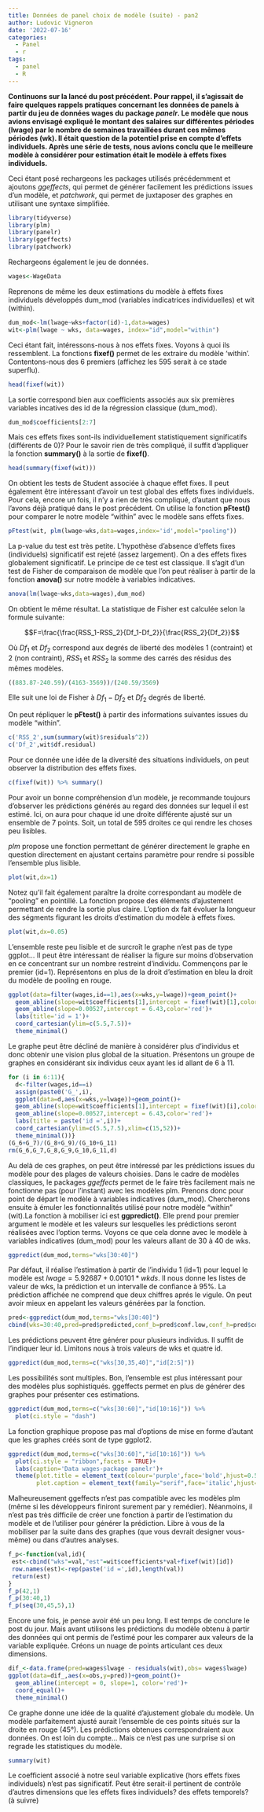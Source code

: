 ```yaml
---
title: Données de panel choix de modèle (suite) - pan2
author: Ludovic Vigneron
date: '2022-07-16'
categories:
  - Panel
  - r
tags:
  - panel
  - R
---
```


**Continuons sur la lancé du post précédent. Pour rappel, il s'agissait de faire quelques rappels pratiques concernant les données de panels à partir du jeu de données wages du package *panelr*. Le modèle que nous avions envisagé expliqué le montant des salaires sur différentes périodes (lwage) par le nombre de semaines travaillées durant ces mêmes périodes (wk). Il était question de la potentiel prise en compte d'effets individuels. Après une série de tests, nous avions conclu que le meilleure modèle à considérer pour estimation était le modèle à effets fixes individuels.**

Ceci étant posé rechargeons les packages utilisés précédemment et ajoutons *ggeffects*, qui permet de générer facilement les prédictions issues d'un modèle, et *patchwork*, qui permet de juxtaposer des graphes en utilisant une syntaxe simplifiée.

```r
library(tidyverse)
library(plm)
library(panelr)
library(ggeffects)
library(patchwork)
```

Rechargeons également le jeu de données.

```r
wages<-WageData
```

Reprenons de même les deux estimations du modèle à effets fixes individuels développés dum_mod (variables indicatrices individuelles) et wit (within).

```r
dum_mod<-lm(lwage~wks+factor(id)-1,data=wages) 
wit<-plm(lwage ~ wks, data=wages, index="id",model="within")
```

Ceci étant fait, intéressons-nous à nos effets fixes. Voyons à quoi ils ressemblent. La fonctions **fixef()** permet de les extraire du modèle 'within'. Contentons-nous des 6 premiers (affichez les 595 serait à ce stade superflu).

```r
head(fixef(wit))
```

La sortie correspond bien aux coefficients associés aux six premières variables incatives des id de la régression classique (dum_mod).

```r
dum_mod$coefficients[2:7]
```

Mais ces effets fixes sont-ils individuellement statistiquement significatifs (différents de 0)? Pour le savoir rien de très compliqué, il suffit d'appliquer la fonction **summary()** à la sortie de **fixef()**. 

```r
head(summary(fixef(wit)))
```

On obtient les tests de Student associée à chaque effet fixes. Il peut également être intéressant d'avoir un test global des effets fixes individuels. Pour cela, encore un fois, il n'y a rien de très compliqué, d'autant que nous l'avons déjà pratiqué dans le post précédent. On utilise la fonction **pFtest()** pour comparer le notre modèle "within" avec le modèle sans effets fixes. 

```r
pFtest(wit, plm(lwage~wks,data=wages,index='id',model="pooling"))
```

La p-value du test est très petite. L'hypothèse d’absence d'effets fixes (individuels) significatif est rejeté (assez largement). On a des effets fixes globalement significatif. Le principe de ce test est classique. Il s'agit d'un test de Fisher de comparaison de modèle que l'on peut réaliser à partir de la fonction **anova()** sur notre modèle à variables indicatives.

```r
anova(lm(lwage~wks,data=wages),dum_mod)
```

On obtient le même résultat. La statistique de Fisher est calculée selon la formule suivante:

$$F=\frac{\frac{RSS_1-RSS_2}{Df_1-Df_2}}{\frac{RSS_2}{Df_2}}$$

Où $Df_1$ et $Df_2$ correspond aux degrés de liberté des modèles 1 (contraint) et 2 (non contraint), $RSS_1$ et $RSS_2$ la somme des carrés des résidus des mêmes modèles.

```r
((883.87-240.59)/(4163-3569))/(240.59/3569)
```

Elle suit une loi de Fisher à $Df_1-Df_2$ et $Df_2$ degrés de liberté. 

On peut répliquer le **pFtest()** à partir des informations suivantes issues du modèle "within".

```r
c('RSS_2',sum(summary(wit)$residuals^2))
c('Df_2',wit$df.residual)
```

Pour ce donnée une idée de la diversité des situations individuels, on peut observer la distribution des effets fixes.

```r
c(fixef(wit)) %>% summary()
```

Pour avoir un bonne compréhension d'un modèle, je recommande toujours d'observer les prédictions générés au regard des données sur lequel il est estimé. Ici, on aura pour chaque id une droite différente ajusté sur un ensemble de 7 points. Soit, un total de 595 droites ce qui rendre les choses peu lisibles.

*plm* propose une fonction permettant de générer directement le graphe en question directement en ajustant certains paramètre pour rendre si possible l'ensemble plus lisible.

```r
plot(wit,dx=1)
```

Notez qu'il fait également paraître la droite correspondant au modèle de "pooling" en pointillé. La fonction propose des éléments d’ajustement permettant de rendre la sortie plus claire. L'option dx fait évoluer la longueur des ségments figurant les droits d'estimation du modèle à effets fixes.

```r
plot(wit,dx=0.05) 
```

L'ensemble reste peu lisible et de surcroît le graphe n'est pas de type ggplot... Il peut être intéressant de réaliser la figure sur moins d'observation en ce concentrant sur un nombre restreint d'individu. Commençons par le premier (id=1). Représentons en plus de la droit d'estimation en bleu la droit du modèle de pooling en rouge.

```r
ggplot(data=filter(wages,id==1),aes(x=wks,y=lwage))+geom_point()+
  geom_abline(slope=wit$coefficients[1],intercept = fixef(wit)[1],color='blue')+
  geom_abline(slope=0.00527,intercept = 6.43,color='red')+
  labs(title='id = 1')+
  coord_cartesian(ylim=c(5.5,7.5))+
  theme_minimal()
```

Le graphe peut être décliné de manière à considérer plus d'individus et donc obtenir une vision plus global de la situation. Présentons un groupe de graphes en considérant six individus ceux ayant les id allant de 6 à 11.

```r
for (i in 6:11){
  d<-filter(wages,id==i)
  assign(paste0('G_',i),
  ggplot(data=d,aes(x=wks,y=lwage))+geom_point()+
  geom_abline(slope=wit$coefficients[1],intercept = fixef(wit)[i],color='blue')+
  geom_abline(slope=0.00527,intercept = 6.43,color='red')+
  labs(title = paste('id =',i))+
  coord_cartesian(ylim=c(5.5,7.5),xlim=c(15,52))+
  theme_minimal())}
(G_6+G_7)/(G_8+G_9)/(G_10+G_11)
rm(G_6,G_7,G_8,G_9,G_10,G_11,d)
```

Au delà de ces graphes, on peut être intéressé par les prédictions issues du modèle pour des plages de valeurs choisies. Dans le cadre de modèles classiques, le packages *ggeffects* permet de le faire très facilement mais ne fonctionne pas (pour l'instant) avec les modèles plm. Prenons donc pour point de départ le modèle à variables indicatives (dum_mod). Chercherons ensuite à émuler les fonctionnalités utilisé pour notre modèle "within" (wit).La fonction à mobiliser ici est **ggpredict()**. Elle prend pour premier argument le modèle et les valeurs sur lesquelles les prédictions seront réalisées avec l'option terms. Voyons ce que cela donne avec le modèle à variables indicatives (dum_mod) pour les valeurs allant de 30 à 40 de wks.

```r
ggpredict(dum_mod,terms="wks[30:40]")
```
Par défaut, il réalise l'estimation à partir de l'individu 1 (id=1) pour lequel le modèle est $lwage=5.92687+0.00101*wkds$. Il nous donne les listes de valeur de wks, la prédiction et un intervalle de confiance à 95%. La prédiction affichée ne comprend que deux chiffres aprés le vigule. On peut avoir mieux en appelant les valeurs générées par la fonction.

```r
pred<-ggpredict(dum_mod,terms="wks[30:40]")
cbind(wks=30:40,pred=pred$predicted,conf_b=pred$conf.low,conf_h=pred$conf.high)
```

Les prédictions peuvent être générer pour plusieurs individus. Il suffit de l'indiquer leur id. Limitons nous à trois valeurs de wks et quatre id.

```r
ggpredict(dum_mod,terms=c("wks[30,35,40]","id[2:5]"))
```

Les possibilités sont multiples. Bon, l'ensemble est plus intéressant pour des modèles plus sophistiqués. ggeffects permet en plus de générer des graphes pour 
présenter ces estimations.

```r
ggpredict(dum_mod,terms=c("wks[30:60]","id[10:16]")) %>%
  plot(ci.style = "dash")
```

La fonction graphique propose pas mal d'options de mise en forme d'autant que les graphes créés sont de type ggplot2.

```r
ggpredict(dum_mod,terms=c("wks[30:60]","id[10:16]")) %>%
  plot(ci.style = "ribbon",facets = TRUE)+
  labs(caption='Data wages-package panelr')+
  theme(plot.title = element_text(colour='purple',face='bold',hjust=0.5),
        plot.caption = element_text(family="serif",face='italic',hjust=1))
```

Malheureusement ggeffects n'est pas compatible avec les modèles plm (même si les développeurs finiront surement par y remédier). Néanmoins, il n'est pas très difficile de créer une fonction à partir de l'estimation du modèle et de l'utiliser pour générer la prédiction. Libre à vous de la mobiliser par la suite dans des graphes (que vous devrait designer vous-même) ou dans d'autres analyses.

```r
f_p<-function(val,id){
 est<-cbind("wks"=val,"est"=wit$coefficients*val+fixef(wit)[id])
 row.names(est)<-rep(paste('id =',id),length(val))
 return(est)
}
f_p(42,1)
f_p(30:40,1)
f_p(seq(30,45,5),1)
```

Encore une fois, je pense avoir été un peu long. Il est temps de conclure le post du jour. Mais avant utilisons les prédictions du modèle obtenu à partir des données qui ont permis de l'estimé pour les comparer aux valeurs de la variable expliquée. Créons un nuage de points articulant ces deux dimensions. 

```r
dif_<-data.frame(pred=wages$lwage - residuals(wit),obs= wages$lwage)
ggplot(data=dif_,aes(x=obs,y=pred))+geom_point()+
  geom_abline(intercept = 0, slope=1, color='red')+
  coord_equal()+
  theme_minimal()
```

Ce graphe donne une idée de la qualité d'ajustement globale du modèle. Un modèle parfaitement ajusté aurait l'ensemble de ces points situés sur la droite en rouge (45°). Les prédictions obtenues correspondraient aux données. On est loin du compte... Mais ce n'est pas une surprise si on regrade les statistiques du modèle.


```r
summary(wit)
```

Le coefficient associé à notre seul variable explicative (hors effets fixes individuels) n'est pas significatif. Peut être serait-il pertinent de contrôle d'autres dimensions que les effets fixes individuels? des effets temporels? (à suivre)



